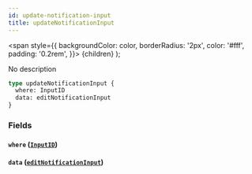 ```yaml
---
id: update-notification-input
title: updateNotificationInput
---
```


<span
style={{
      backgroundColor: color,
      borderRadius: '2px',
      color: '#fff',
      padding: '0.2rem',
    }}>
{children}
</span>
);

No description

```graphql
type updateNotificationInput {
  where: InputID
  data: editNotificationInput
}
```

### Fields

#### `where` ([`InputID`](/v1/inputs/input-id))

#### `data` ([`editNotificationInput`](/v1/inputs/edit-notification-input))
